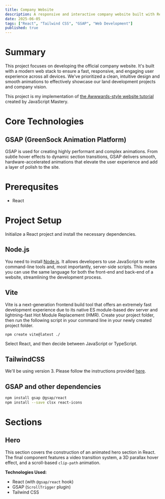 ```yaml
---
title: Company Website
description: A responsive and interactive company website built with React, Tailwind CSS, and GSAP
date: 2025-06-05
tags: ["React", "Tailwind CSS", "GSAP", "Web Development"]
published: true
---
```

# Summary
This project focuses on developing the official company website. It's built with a modern web stack to ensure a fast, responsive, and engaging user experience across all devices. We've prioritized a clean, intuitive design and smooth animations to effectively showcase our land development projects and company vision.

This project is my implementation of [the Awwwards-style website tutorial](https://www.youtube.com/watch?v=zA9r5zTllx4&t=3625s) created by JavaScript Mastery.

# Core Technologies
## GSAP (GreenSock Animation Platform)
GSAP is used for creating highly performant and complex animations. From subtle hover effects to dynamic section transitions, GSAP delivers smooth, hardware-accelerated animations that elevate the user experience and add a layer of polish to the site.

# Prerequsites
- React

# Project Setup
Initialize a React project and install the necessary dependencies.

## Node.js
You need to install [Node.js](https://nodejs.org/en/download). It allows developers to use JavaScript to write command-line tools and, most importantly, server-side scripts. This means you can use the same language for both the front-end and back-end of a website, streamlining the development process.
## Vite
Vite is a next-generation frontend build tool that offers an extremely fast development experience due to its native ES module-based dev server and lightning-fast Hot Module Replacement (HMR). Create your project folder, then run the following script in your command line in your newly created project folder.
```bash
npm create vite@latest ./
```
Select React, and then decide between JavaScript or TypeScript.
## TailwindCSS
We'll be using version 3. Please follow the instructions provided [here](https://v3.tailwindcss.com/docs/installation).
## GSAP and other dependencies
```bash
npm install gsap @gsap/react 
npm install --save clsx react-icons
```

# Sections
## Hero
This section covers the construction of an animated hero section in React. The final component features a video transition system, a 3D parallax hover effect, and a scroll-based `clip-path` animation.

**Technologies Used:**
- React (with `@gsap/react` hook)
- GSAP (`ScrollTrigger` plugin)
- Tailwind CSS


